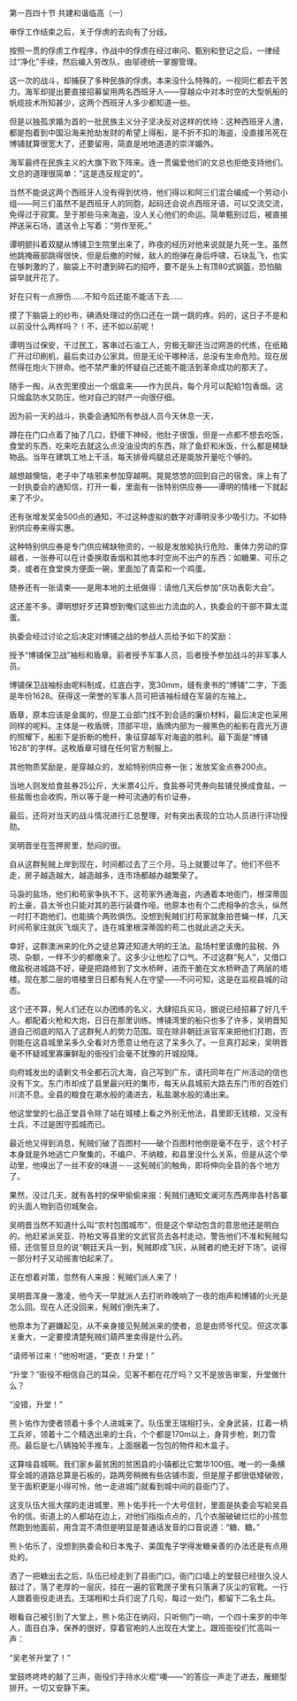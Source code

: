 

第一百四十节 共建和谐临高（一）

审俘工作结束之后，关于俘虏的去向有了分歧。

按照一贯的俘虏工作程序，作战中的俘虏在经过审问、甄别和登记之后，一律经过“净化”手续，然后编入劳改队，由邬德统一掌握管理。

这一次的战斗，却捕获了多种民族的俘虏。本来没什么特殊的，一视同仁都去干苦力。海军却提出要直接招募留用两名西班牙人――穿越众中对本时空的大型帆船的帆缆技术所知甚少，这两个西班牙人多少都知道一些。

但是以独孤求婚为首的一批民族主义分子坚决反对这样的优待：这种西班牙人渣，都是抱着到中国沿海来抢劫发财的希望上得船，是不折不扣的海盗，没直接吊死在博铺就算很宽大了，还要留用，简直是地地道道的崇洋媚外。

海军最终在民族主义的大旗下败下阵来。连一贯偏爱他们的文总也拒绝支持他们。文总的道理很简单：“这是违反规定的”。

当然不能说这两个西班牙人没有得到优待，他们得以和阿三们混合编成一个劳动小组――阿三们虽然不是西班牙人的同胞，起码还会说点西班牙语，可以交流交流，免得过于寂寞。至于那些马来海盗，没人关心他们的命运。简单甄别过后，被直接押送采石场，遣送令上写着：“劳作至死。”

谭明颤抖着双腿从博铺卫生院里出来了，昨夜的经历对他来说就是九死一生。虽然他跳掩蔽部跳得很快，但是后撤的时候，敌人的炮弹在身后呼啸，石块乱飞，也实在够刺激的了，脑袋上不时遭到碎石的招呼，要不是头上有顶80式钢盔，恐怕脑袋早就开花了。

好在只有一点擦伤……不知今后还能不能活下去……

摸了下脑袋上的纱布，碘酒处理过的伤口还在一跳一跳的疼。妈的，这日子不是和以前没什么两样吗？！不，还不如以前呢！

谭明当过保安，干过民工，客串过石油工人，穷极无聊还当过网游的代练，在纸箱厂开过印刷机，最后卖过办公家具。但是无论干哪种活，总没有生命危险。现在居然得在炮火下拼命。他不禁严重的怀疑自己还能不能活到革命成功的那天了。

随手一掏，从衣兜里摸出一个烟盒来――作为民兵，每个月可以配給1包香烟。这只烟盒防水又防压，他对自己的财产一向很仔细。

因为前一天的战斗，执委会通知所有参战人员今天休息一天，

蹲在在门口点着了抽了几口，舒缓下神经，他肚子很饿，但是一点都不想去吃饭，食堂的东西，吃来吃去就这么点没油没肉的东西，除了鱼虾和米饭，什么都是稀缺物品。当年在建筑工地上干活，每天排骨鸡腿总还是能放开量吃个够的。

越想越懊恼，老子中了啥邪来参加穿越啊。晃晃悠悠的回到自己的宿舍。床上有了一封执委会的通知信，打开一看，里面有一张特别供应券――谭明的情绪一下就起来了不少。

还有张增发奖金500点的通知，不过这种虚拟的数字对谭明没多少吸引力。不如特别供应券来得实惠。

这种特别供应券是专门供应稀缺物资的，一般是发放給执行危险、重体力劳动的穿越者，一张券可以在计委换取香烟和其他本时空尚不出产的东西：如糖果、可乐之类，或者在食堂换方便面一碗，里面加了青菜和一个鸡蛋。

随券还有一张请柬――是用本地的土纸做得：请他几天后参加“庆功表彰大会”。

这还差不多。谭明想好歹还算想到俺们这些出力流血的人，执委会的干部不算太混蛋。

执委会经过讨论之后决定对博铺之战的参战人员给予如下的奖励：

授予“博铺保卫战”袖标和盾章。前者授予军事人员，后者授予参加战斗的非军事人员。

博铺保卫战袖标由呢料制成，红底白字，宽30mm，缝有隶书的“博铺”二字，下面是年份1628。获得这一荣誉的军事人员可把该袖标缝在军装的左袖上。

盾章，原本应该是金属的，但是工业部门找不到合适的廉价材料，最后决定也采用同样的呢料。主体是一枚盾牌，顶部平坦，盾牌内部为一艘黑色的船影在霞光万道的照耀下，船影下是折断的桅杆，象征穿越军对海盗的胜利。最下面是“博铺1628”的字样。这枚盾章可缝在任何官方制服上。

其他物质奖励是，是穿越众的，发給特别供应券一张；发放奖金点券200点。

当地人则发给食盐券25公斤，大米票4公斤。食盐券可凭券向盐铺兑换成食盐，一些盐贩也会收购，所以等于是一种可流通的有价证券，

最后，还将对当天的战斗情况进行汇总整理，对有突出表现的立功人员进行评功授勋。

吴明晋坐在签押房里，愁闷的很。

自从这群髡贼上岸到现在，时间都过去了三个月。马上就要过年了。他们不但不走，房子越造越大，越造越多，连市场都越办越繁荣了。

马袅的盐场，他们和苟家争执不下。这苟家外通海盗，内通着本地衙门，根深蒂固的土豪，县太爷也只能对其的恶行装聋作哑。他原本也有个二虎相争的念头，纵然一时打不跑他们，也能搞个两败俱伤。没想到髡贼们打苟家就象拍苍蝇一样，几天时间苟家庄就灰飞烟灭了。连在城里根深蒂固的苟二也就此逃之夭夭。

幸好，这群澳洲来的化外之徒总算还知道大明的王法。盐场村里该缴的盐税、外项、杂额，一样不少的都缴来了。这多少让他松了口气。不过这群“髡人”，又借口缴盐税进城路不好，硬是把路修到了文水桥畔，进而干脆在文水桥畔造了两层的塔楼。现在那二层的塔楼里日日都有髡人在守望――不问可知，这是在监视县城的动态。

这个还不算，髡人们还在以办团练的名义，大肆招兵买马，据说已经招募了好几千人。都配着火枪和大炮，日日在那里训练。博铺湾里的船只也多了许多，吴明晋知道自己彻底的陷入了这群髡人的势力范围。现在除非朝廷派官军来把他们打跑，否则能在这县城里呆多久全看对方愿意让他在这了呆多久了。一旦真打起来，吴明晋毫不怀疑城里寡廉鲜耻的衙役们会毫不犹豫的开城投降。

向府城发出的请剿文书全都石沉大海，自己写到广东，请托同年在广州活动的信也没有下文。东门市却成了县里最兴旺的集市，每天从县城前大路去东门市的百姓们川流不息。全县的粮食在潮水般的涌进去，私盐潮水般的涌出来。

他这堂堂的七品正堂县令除了站在城楼上看之外别无他法，县里即无钱粮，又没有士兵，不过是困守孤城而已。

最近他又得到消息，髡贼们破了百图村――破个百图村他倒是毫不在乎，这个村子本身就是外地逃亡户聚集的，不编户、不纳粮，和县里没什么关系，但是从这个举动里，他嗅出了一丝不安的味道－－这髡贼们的触角，即将伸向全县的各个地方了。

果然，没过几天，就有各村的保甲偷偷来报：髡贼们通知文澜河东西两岸各村各寨的头面人物到百仞城聚会。

吴明晋当然不知道什么叫“农村包围城市”，但是这个举动包含的意思他还是明白的。他赶紧派吴亚、符柏文等县里的文武官员去各村走动，警告他们不准和髡贼勾搭，还信誓旦旦的说“朝廷天兵一到，髡贼即成飞灰，从贼者的绝无好下场”。说得一部分村子又动摇害怕起来了。

正在想着对策，忽然有人来报：髡贼们派人来了！

吴明晋浑身一激凌，他今天一早就派人去打听昨晚响了一夜的炮声和博铺的火光是怎么回。现在人还没回来，髡贼们倒先来了。

他原本为了避嫌起见，从不亲身接见髡贼派来的使者，总是由师爷代见。但这次事关重大，一定要摸清楚髡贼们葫芦里卖得是什么药。

“请师爷过来！”他吩咐道，“更衣！升堂！”

“升堂？”衙役不相信自己的耳朵，见客不都在花厅吗？又不是放告审案，升堂做什么？

“没错，升堂！”

熊卜佑作为使者领着十多个人进城来了。队伍里王瑞相打头，全身武装，扛着一柄工兵斧，领着十二个精选出来的士兵，个个都是170m以上，身背步枪，刺刀雪亮。最后是七八辆独轮手推车，上面捆着一包包的物件和木盒子。

这算啥县城啊。我们家乡最贫困的贫困县的小镇都比它繁华100倍。唯一的一条横穿全城的道路总算是石板的，路两旁稍微有些店铺市面，但是屋子都很低矮破败，至于面积更是小得可怜，他一走进城门就看到城中间的县衙门了。

这支队伍大摇大摆的走进城里，熊卜佑手托一个大号信封，里面是执委会写給吴县令的信。街道上的人都站在边上，对他们指指点点的，几个衣服破破烂烂的小孩忽然跑到他面前，用含混不清但是明显是普通话发音的口音说道：“糖、糖。”

熊卜佑乐了，没想到执委会和日本鬼子、美国鬼子学得发糖亲善的办法还是有点用处的。

洒了一把糖出去之后，队伍已经走到了县衙门口。衙门口墙上的堂鼓已经很久没人敲过了，落了老厚的一层灰，挂在一遍的官靴匣子里有只落满了灰尘的官靴。一行人跟着衙役走进去。王瑞相和士兵们说了几句，每过一处门，都留下二名士兵。

眼看自己被引到了大堂上，熊卜佑正在纳闷，只听侧门一响，一个四十来岁的中年人，面目白净，保养的很好，穿着官袍的人出现在大堂上。跟班衙役们忙高叫一声：

“吴老爷升堂了！”

堂鼓咚咚咚的敲了三声，衙役们手持水火棍“噢――”的答应一声走了进去，雁翅型排开。一切又安静下来。

